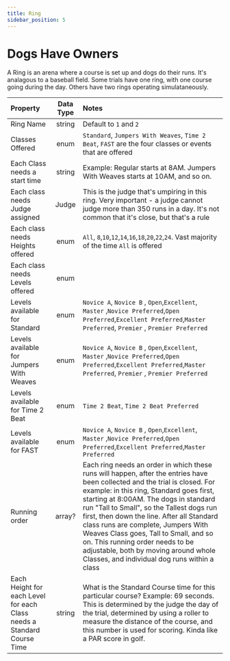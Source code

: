 ```yaml
---
title: Ring
sidebar_position: 5
---
```


# Dogs Have Owners

A Ring is an arena where a course is set up and dogs do their runs. It's analagous to a baseball field. Some trials have one ring, with one course going during the day. Others have two rings operating simulataneously.

| Property                                                               | Data Type | Notes                                                                                                                                                                                                                                                                                                                                                                                                                                                                                                                  |
| :--------------------------------------------------------------------- | :-------: | :--------------------------------------------------------------------------------------------------------------------------------------------------------------------------------------------------------------------------------------------------------------------------------------------------------------------------------------------------------------------------------------------------------------------------------------------------------------------------------------------------------------------- |
| Ring Name                                                              |  string   | Default to `1` and `2`                                                                                                                                                                                                                                                                                                                                                                                                                                                                                                 |
| Classes Offered                                                        |   enum    | `Standard`, `Jumpers With Weaves`, `Time 2 Beat`, `FAST` are the four classes or events that are offered                                                                                                                                                                                                                                                                                                                                                                                                               |
| Each Class needs a start time                                          |  string   | Example: Regular starts at 8AM. Jumpers With Weaves starts at 10AM, and so on.                                                                                                                                                                                                                                                                                                                                                                                                                                         |
| Each class needs Judge assigned                                        |   Judge   | This is the judge that's umpiring in this ring. Very important - a judge cannot judge more than 350 runs in a day. It's not common that it's close, but that's a rule                                                                                                                                                                                                                                                                                                                                                  |
| Each class needs Heights offered                                       |   enum    | `All`, `8`,`10`,`12`,`14`,`16`,`18`,`20`,`22`,`24`. Vast majority of the time `All` is offered                                                                                                                                                                                                                                                                                                                                                                                                                         |
| Each class needs Levels offered                                        |   enum    |                                                                                                                                                                                                                                                                                                                                                                                                                                                                                                                        |
| Levels available for Standard                                          |   enum    | `Novice A`, `Novice B` , `Open`,`Excellent`, `Master` ,`Novice Preferred`,`Open Preferred`,`Excellent Preferred`,`Master Preferred`, `Premier` , `Premier Preferred`                                                                                                                                                                                                                                                                                                                                                   |
| Levels available for Jumpers With Weaves                               |   enum    | `Novice A`, `Novice B` , `Open`,`Excellent`, `Master` ,`Novice Preferred`,`Open Preferred`,`Excellent Preferred`,`Master Preferred`, `Premier` , `Premier Preferred`                                                                                                                                                                                                                                                                                                                                                   |
| Levels available for Time 2 Beat                                       |   enum    | `Time 2 Beat`, `Time 2 Beat Preferred`                                                                                                                                                                                                                                                                                                                                                                                                                                                                                 |
| Levels available for FAST                                              |   enum    | `Novice A`, `Novice B` , `Open`,`Excellent`, `Master` ,`Novice Preferred`,`Open Preferred`,`Excellent Preferred`,`Master Preferred`                                                                                                                                                                                                                                                                                                                                                                                    |
| Running order                                                          |  array?   | Each ring needs an order in which these runs will happen, after the entries have been collected and the trial is closed. For example: in this ring, Standard goes first, starting at 8:00AM. The dogs in standard run "Tall to Small", so the Tallest dogs run first, then down the line. After all Standard class runs are complete, Jumpers With Weaves Class goes, Tall to Small, and so on. This running order needs to be adjustable, both by moving around whole Classes, and individual dog runs within a class |
| Each Height for each Level for each Class needs a Standard Course Time |  string   | What is the Standard Course time for this particular course? Example: 69 seconds. This is determined by the judge the day of the trial, determined by using a roller to measure the distance of the course, and this number is used for scoring. Kinda like a PAR score in golf.                                                                                                                                                                                                                                       |
